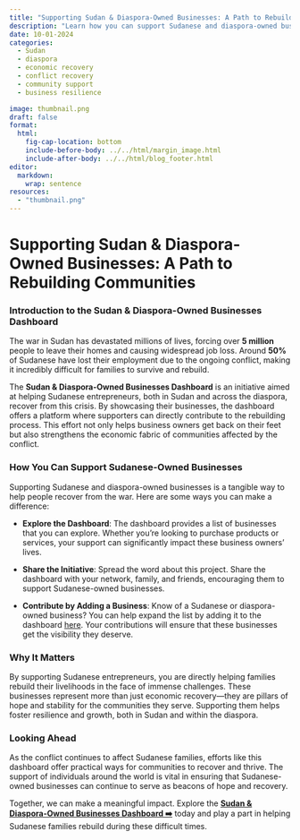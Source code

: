 ```yaml
---
title: "Supporting Sudan & Diaspora-Owned Businesses: A Path to Rebuilding Communities"
description: "Learn how you can support Sudanese and diaspora-owned businesses affected by the war and contribute to rebuilding livelihoods through our newly launched dashboard."
date: 10-01-2024
categories: 
  - Sudan
  - diaspora
  - economic recovery
  - conflict recovery
  - community support
  - business resilience

image: thumbnail.png
draft: false
format:
  html:
    fig-cap-location: bottom
    include-before-body: ../../html/margin_image.html
    include-after-body: ../../html/blog_footer.html
editor: 
  markdown: 
    wrap: sentence
resources: 
  - "thumbnail.png"
---
```


# Supporting Sudan & Diaspora-Owned Businesses: A Path to Rebuilding Communities

### Introduction to the Sudan & Diaspora-Owned Businesses Dashboard

The war in Sudan has devastated millions of lives, forcing over **5 million** people to leave their homes and causing widespread job loss. Around **50%** of Sudanese have lost their employment due to the ongoing conflict, making it incredibly difficult for families to survive and rebuild.

The **Sudan & Diaspora-Owned Businesses Dashboard** is an initiative aimed at helping Sudanese entrepreneurs, both in Sudan and across the diaspora, recover from this crisis. By showcasing their businesses, the dashboard offers a platform where supporters can directly contribute to the rebuilding process. This effort not only helps business owners get back on their feet but also strengthens the economic fabric of communities affected by the conflict.

### How You Can Support Sudanese-Owned Businesses

Supporting Sudanese and diaspora-owned businesses is a tangible way to help people recover from the war. Here are some ways you can make a difference:

- **Explore the Dashboard**: The dashboard provides a list of businesses that you can explore. Whether you're looking to purchase products or services, your support can significantly impact these business owners' lives.
  
- **Share the Initiative**: Spread the word about this project. Share the dashboard with your network, family, and friends, encouraging them to support Sudanese-owned businesses.

- **Contribute by Adding a Business**: Know of a Sudanese or diaspora-owned business? You can help expand the list by adding it to the dashboard [here](https://docs.google.com/forms/d/e/1FAIpQLSd29RONu1wQb2m9U6ZKbQRK37P3I1JfwzNB8DRcjMmsixpy_g/viewform?usp=sharing). Your contributions will ensure that these businesses get the visibility they deserve.

### Why It Matters

By supporting Sudanese entrepreneurs, you are directly helping families rebuild their livelihoods in the face of immense challenges. These businesses represent more than just economic recovery—they are pillars of hope and stability for the communities they serve. Supporting them helps foster resilience and growth, both in Sudan and within the diaspora.

### Looking Ahead

As the conflict continues to affect Sudanese families, efforts like this dashboard offer practical ways for communities to recover and thrive. The support of individuals around the world is vital in ensuring that Sudanese-owned businesses can continue to serve as beacons of hope and recovery.

Together, we can make a meaningful impact. 
Explore the **[Sudan & Diaspora-Owned Businesses Dashboard ➡️](https://geotruth.github.io/projects/supportsudanownedbusinesses/dashboard.html)** today and play a part in helping Sudanese families rebuild during these difficult times.
